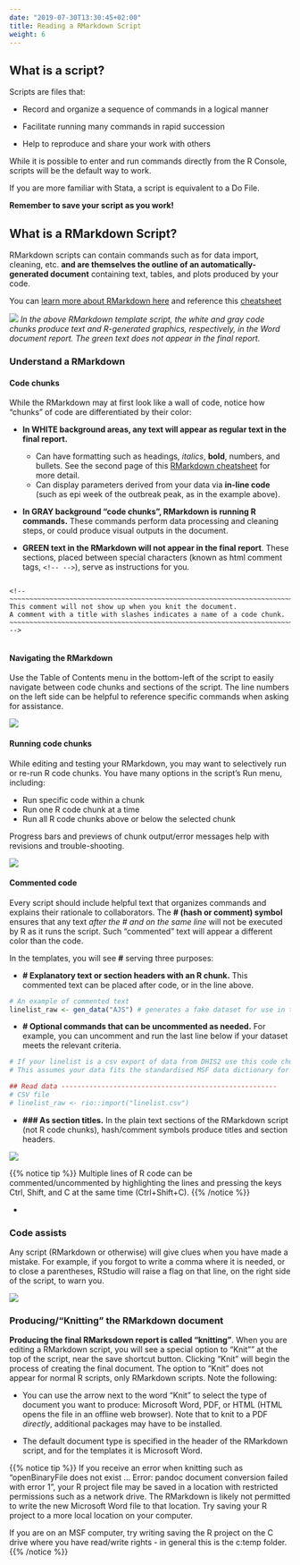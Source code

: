 ```yaml
---
date: "2019-07-30T13:30:45+02:00"
title: Reading a RMarkdown Script
weight: 6
---
```

## What is a script?  
Scripts are files that:  

* Record and organize a sequence of commands in a logical manner  

* Facilitate running many commands in rapid succession  

* Help to reproduce and share your work with others  

While it is possible to enter and run commands directly from the R Console, scripts will be the default way to work.  

If you are more familiar with Stata, a script is equivalent to a Do File.


**Remember to save your script as you work!** 


## What is a RMarkdown Script?

RMarkdown scripts can contain commands such as for data import, cleaning, etc. **and are themselves the outline of an automatically-generated document** containing text, tables, and plots produced by your code.

You can [learn more about RMarkdown here](https://rmarkdown.rstudio.com/lesson-1.html) and reference this [cheatsheet](/images/rmarkdown_cheatsheet_2.0.pdf)  

![](/images/RMarkdown_transformation.png)
*In the above RMarkdown template script, the white and gray code chunks produce text and R-generated graphics, respectively, in the Word document report. The green text does not appear in the final report.*  

### Understand a RMarkdown  

#### Code chunks

While the RMarkdown may at first look like a wall of code, notice how "chunks" of code are differentiated by their color:  

* **In WHITE background areas, any text will appear as regular text in the final report.**  
     + Can have formatting such as headings, *italics*, **bold**, numbers, and bullets. See the second page of this [RMarkdown cheatsheet](/images/rmarkdown_cheatsheet_2.0.pdf) for more detail.  
     + Can display parameters derived from your data via **in-line code** (such as epi week of the outbreak peak, as in the example above).  

* **In GRAY background "code chunks", RMarkdown is running R commands.** These commands perform data processing and cleaning steps, or could produce visual outputs in the document.  

* **GREEN text in the RMarkdown will not appear in the final report**. These sections, placed between special characters (known as html comment tags, `<!-- -->`), serve as instructions for you.  


```

<!-- ~~~~~~~~~~~~~~~~~~~~~~~~~~~~~~~~~~~~~~~~~~~~~~~~~~~~~~~~~~~~~~~~~~~~~~~~~~~
This comment will not show up when you knit the document.
A comment with a title with slashes indicates a name of a code chunk.
~~~~~~~~~~~~~~~~~~~~~~~~~~~~~~~~~~~~~~~~~~~~~~~~~~~~~~~~~~~~~~~~~~~~~~~~~~~~ -->
     
```

   
#### Navigating the RMarkdown  

Use the Table of Contents menu in the bottom-left of the script to easily navigate between code chunks and sections of the script. The line numbers on the left side can be helpful to reference specific commands when asking for assistance.  

![](/images/Table_of_Contents.gif)

#### Running code chunks  
While editing and testing your RMarkdown, you may want to selectively run or re-run R code chunks. You have many options in the script's Run menu, including:  

* Run specific code within a chunk  
* Run one R code chunk at a time  
* Run all R code chunks above or below the selected chunk  

Progress bars and previews of chunk output/error messages help with revisions and trouble-shooting.

![](/images/Running_Chunks.gif)


#### Commented code  

Every script should include helpful text that organizes commands and explains their rationale to collaborators. The **# (hash or comment) symbol** ensures that any text *after the # and on the same line* will not be executed by R as it runs the script. Such "commented" text will appear a different color than the code.  

In the templates, you will see **#** serving three purposes:  

* **# Explanatory text or section headers with an R chunk.** This commented text can be placed after code, or in the line above.
```r
# An example of commented text  
linelist_raw <- gen_data("AJS") # generates a fake dataset for use in this template
```
* **# Optional commands that can be uncommented as needed.** For example, you can uncomment and run the last line below if your dataset meets the relevant criteria. 
``` r
# If your linelist is a csv export of data from DHIS2 use this code chunk
# This assumes your data fits the standardised MSF data dictionary for this disease

## Read data ------------------------------------------------------
# CSV file
# linelist_raw <- rio::import("linelist.csv")
```
* **### As section titles.** In the plain text sections of the RMarkdown script (not R code chunks), hash/comment symbols produce titles and section headers.  

![](/images/Commented_Lines.png)


{{% notice tip %}}
Multiple lines of R code can be commented/uncommented by highlighting the lines and pressing the keys Ctrl, Shift, and C at the same time (Ctrl+Shift+C).
{{% /notice %}}

* 

### Code assists  
Any script (RMarkdown or otherwise) will give clues when you have made a mistake. For example, if you forgot to write a comma where it is needed, or to close a parentheses, RStudio will raise a flag on that line, on the right side of the script, to warn you.  

![](/images/Warnings_and_Errors.png)

### Producing/"Knitting" the RMarkdown document  

**Producing the final RMarksdown report is called "knitting"**. When you are editing a RMarkdown script, you will see a special option to "Knit"" at the top of the script, near the save shortcut button. Clicking "Knit" will begin the process of creating the final document. The option to "Knit" does not appear for normal R scripts, only RMarkdown scripts. Note the following:  

* You can use the arrow next to the word "Knit" to select the type of document you want to produce: Microsoft Word, PDF, or HTML (HTML opens the file in an offline web browser). Note that to knit to a PDF *directly*, additional packages may have to be installed.  

* The default document type is specified in the header of the RMarkdown script, and for the templates it is Microsoft Word.  

{{% notice tip %}}
If you receive an error when knitting such as "openBinaryFile does not exist ... Error: pandoc document conversion failed with error 1", your R project file may be saved in a location with restricted permissions such as a network drive. The RMarkdown is likely not permitted to write the new Microsoft Word file to that location. Try saving your R project to a more local location on your computer.  

If you are on an MSF computer, try writing saving the R project on the C drive where you have read/write rights - in general this is the c:temp folder.
{{% /notice %}}

